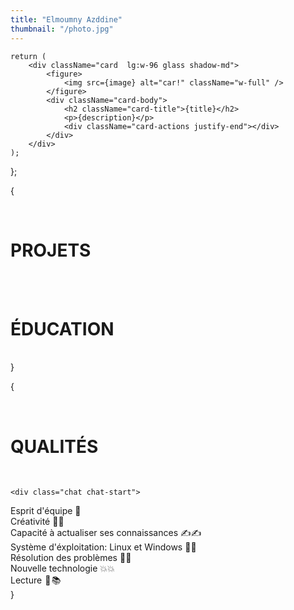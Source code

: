 ```yaml
---
title: "Elmoumny Azddine"
thumbnail: "/photo.jpg"
---
```



<HeroSection />

	return (
		<div className="card  lg:w-96 glass shadow-md">
			<figure>
				<img src={image} alt="car!" className="w-full" />
			</figure>
			<div className="card-body">
				<h2 className="card-title">{title}</h2>
				<p>{description}</p>
				<div className="card-actions justify-end"></div>
			</div>
		</div>
	);
};

{

<div class="px-1 md:px-4 w-full lg:px-12 space-y-2">
<br/>
<h1>PROJETS</h1>
<br/>

<div class="flex flex-wrap w-full gap-3 lg:justify-evenly">
<ProjectCard image="/projets/improblem.png" title="Maximisation d'influence dans les réseaux complexes Flask" description="Identifier les noeuds les plus importantes au sein d'un réseaux en utilisant l'algorithme AHP et les techniques d'analyse des réseaux."/>
<ProjectCard image="/projets/compiler.jpg" title="Compilateur D'algorithme : (Flex ,Bison & C#)" description="Implementer un Compilateur qui permet d'exécuter le langage algorithmique"/>

</div>
<br/>
<h1>ÉDUCATION</h1>
    <br/>

<div class="flex flex-wrap w-full gap-3 justify-evenly">
<ProjectCard image="/projets/caddiayyad.png" title="Licence Fondamentale" description="Faculté des sciences Semlalia à Marrakech
Science mathématiques et informatiques"/>
<ProjectCard image="/projets/h2.jpeg" title="Bacclauréat en Sciences Mathématiques B" description="Lycée Hassan 2. Guéliz Marrakech"/>
</div>
    </div>
}

{

<div class="px-2 w-full lg:px-12 space-y-2">
<br/>
<h1>QUALITÉS</h1>
<br/>

    <div class="chat chat-start">

  <div class="chat-bubble chat-bubble-accent">Esprit d'équipe 👥
</div>
</div>
<div class="chat chat-end">
  <div class="chat-bubble chat-bubble-info">Créativité 💫💫
</div>
</div>
<div class="chat chat-start">
  <div class="chat-bubble chat-bubble-accent">Capacité à actualiser ses connaissances ✍️✍️
</div>
</div>
<div class="chat chat-end">
  <div class="chat-bubble chat-bubble-info">Système d'éxploitation: Linux et Windows 🦾🦾
</div>
</div>
<div class="chat chat-start">
  <div class="chat-bubble chat-bubble-accent">Résolution des problèmes 🧠🧠
</div>
</div>
<div class="chat chat-end">
  <div class="chat-bubble chat-bubble-info">
Nouvelle technologie 💥💥
  
  </div>
</div>
<div class="chat chat-start ">
  <div class="chat-bubble chat-bubble-accent">Lecture  📘 📚 </div>
</div>
    </div>
}
